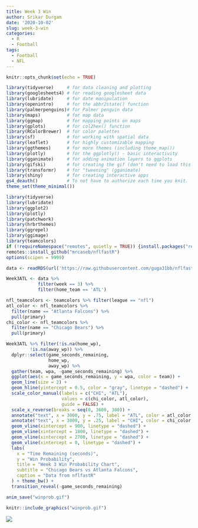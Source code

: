 ```yaml
---
title: Week 3 Win
author: Srikar Durgam
date: '2020-10-02'
slug: week-3-win
categories:
  - R
  - Football
tags:
  - Football
  - NFL
---
```


```r
knitr::opts_chunk$set(echo = TRUE)
```

```r
library(tidyverse)     # for data cleaning and plotting
library(googlesheets4) # for reading googlesheet data
library(lubridate)     # for date manipulation
library(openintro)     # for the abbr2state() function
library(palmerpenguins)# for Palmer penguin data
library(maps)          # for map data
library(ggmap)         # for mapping points on maps
library(gplots)        # for col2hex() function
library(RColorBrewer)  # for color palettes
library(sf)            # for working with spatial data
library(leaflet)       # for highly customizable mapping
library(ggthemes)      # for more themes (including theme_map())
library(plotly)        # for the ggplotly() - basic interactivity
library(gganimate)     # for adding animation layers to ggplots
library(gifski)        # for creating the gif (don't need to load this library every time,but need it installed)
library(transformr)    # for "tweening" (gganimate)
library(shiny)         # for creating interactive apps
gs4_deauth()           # To not have to authorize each time you knit.
theme_set(theme_minimal())

```

```r
library(tidyverse)
library(lubridate)
library(ggplot2)
library(plotly)
library(patchwork) 
library(hrbrthemes)
library(ggrepel)
library(ggimage)
library(teamcolors)
if (!requireNamespace("remotes", quietly = TRUE)) {install.packages("remotes")}
remotes::install_github("mrcaseb/nflfastR")
options(scipen = 9999)
```




```r
data <- readRDS(url('https://raw.githubusercontent.com/guga31bb/nflfastR-data/master/data/play_by_play_2020.rds'))
```

```r
Week3ATL <- data %>% 
            filter(week == 3) %>%
            filter(home_team == 'ATL')
```

```r
nfl_teamcolors <- teamcolors %>% filter(league == "nfl")
atl_color <- nfl_teamcolors %>%
  filter(name == "Atlanta Falcons") %>%
  pull(primary)
chi_color <- nfl_teamcolors %>%
  filter(name == "Chicago Bears") %>%
  pull(primary)
```

```r
Week3ATL %>% filter(!is.na(home_wp),
         !is.na(away_wp)) %>%
  dplyr::select(game_seconds_remaining,
                home_wp,
                away_wp) %>%
  gather(team, wpa, -game_seconds_remaining) %>%
  ggplot(aes(x = game_seconds_remaining, y = wpa, color = team)) +
  geom_line(size = 2) +
  geom_hline(yintercept = 0.5, color = "gray", linetype = "dashed") +
  scale_color_manual(labels = c("CHI", "ATL"),
                     values = c(chi_color, atl_color),
                     guide = FALSE) +
  scale_x_reverse(breaks = seq(0, 3600, 300)) + 
  annotate("text", x = 3000, y = .75, label = "ATL", color = atl_color, size = 8) + 
  annotate("text", x = 3000, y = .25, label = "CHI", color = chi_color, size = 8) +
  geom_vline(xintercept = 900, linetype = "dashed") + 
  geom_vline(xintercept = 1800, linetype = "dashed") + 
  geom_vline(xintercept = 2700, linetype = "dashed") + 
  geom_vline(xintercept = 0, linetype = "dashed") + 
  labs(
    x = "Time Remaining (seconds)",
    y = "Win Probability",
    title = "Week 3 Win Probability Chart",
    subtitle = "Chicago Bears vs Atlanta Falcons",
    caption = "Data from nflfastR"
  ) + theme_bw() + 
  transition_reveal(-game_seconds_remaining)


```
```r
anim_save("winprob.gif")
```

```r
knitr::include_graphics("winprob.gif")
```
![](/post/2020-10-02-week-3-win_files/winprob.gif)
